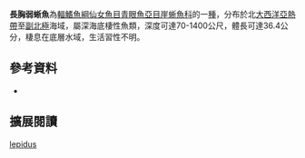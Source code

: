 {{Speciesbox
| image = 
| image_caption = 
| status = NE
| status_system = IUCN3.1
| genus = Scopelosaurus
| species = lepidus
| authority = Krefft & Maul, 1955
| synonyms = *''Notosudis lepida '', Krefft & Maul, 1955 
|}}

'''長胸弱蜥魚'''為[[輻鰭魚綱|輻鰭魚綱]][[仙女魚目|仙女魚目]][[青眼魚亞目|青眼魚亞目]][[崖蜥魚科|崖蜥魚科]]的一[[種|種]]，分布於北[[大西洋|大西洋]][[亞熱帶|亞熱帶]]至[[副北極|副北極]]海域，屬深海底棲性魚類，深度可達70-1400公尺，體長可達36.4公分，棲息在底層水域，生活習性不明。
==參考資料==
*{{FishBase_species|genus=Scopelosaurus|species=lepidus|year=2016|month=6}}

== 擴展閱讀 == 
{{refbegin}}
{{wikispecies-inline|Scopelosaurus lepidus|長胸弱蜥魚}}
{{refend}}
{{Taxonbar|from=Q2584882}}

[[Category:弱蜥魚屬|lepidus]]


{{魚類小作品}}
